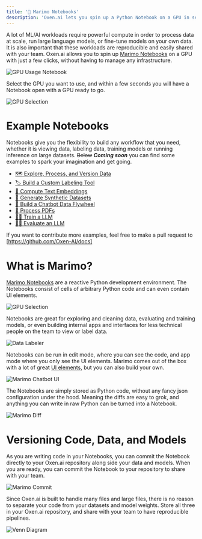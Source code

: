 ```yaml
---
title: '🍃 Marimo Notebooks'
description: 'Oxen.ai lets you spin up a Python Notebook on a GPU in seconds.'
---
```


A lot of ML/AI workloads require powerful compute in order to process data at scale, run large language models, or fine-tune models on your own data. It is also important that these workloads are reproducible and easily shared with your team. Oxen.ai allows you to spin up [Marimo Notebooks](https://marimo.io) on a GPU with just a few clicks, without having to manage any infrastructure.

![GPU Usage Notebook](/images/gpu_usage.png)

Select the GPU you want to use, and within a few seconds you will have a Notebook open with a GPU ready to go.

![GPU Selection](/images/gpu_selection.png)

# Example Notebooks

Notebooks give you the flexibility to build any workflow that you need, whether it is viewing data, labeling data, training models or running inference on large datasets. ~~Below~~ <em>**Coming soon**</em> you can find some examples to spark your imagination and get going.

- [🗺️ Explore, Process, and Version Data](/examples/notebooks/explore_process_version_data)
- [🏷️ Build a Custom Labeling Tool](/examples/notebooks/build_labeling_tool)
- [🔎 Compute Text Embeddings](/examples/notebooks/compute_text_embeddings)
- [🧪 Generate Synthetic Datasets](/examples/notebooks/generate_synthetic_datasets)
- [💬 Build a Chatbot Data Flywheel](/examples/notebooks/chatbot_data_flywheel)
- [📑 Process PDFs](/examples/notebooks/process_pdfs)
- [🏋️‍♀️ Train a LLM](/examples/notebooks/train_llm)
- [🕵️‍♀️ Evaluate an LLM](/examples/notebooks/eval_llm)

If you want to contribute more examples, feel free to make a pull request to [https://github.com/Oxen-AI/docs]

# What is Marimo?

[Marimo Notebooks](https://marimo.io) are a reactive Python development environment. The Notebooks consist of cells of arbitrary Python code and can even contain UI elements. 

![GPU Selection](/images/marimo-charts.gif)

Notebooks are great for exploring and cleaning data, evaluating and training models, or even building internal apps and interfaces for less technical people on the team to view or label data.

![Data Labeler](/images/marimo-data-labeler.png)

Notebooks can be run in edit mode, where you can see the code, and app mode where you only see the UI elements. Marimo comes out of the box with a lot of great [UI elements](https://docs.marimo.io/api/inputs/chat/), but you can also build your own.

![Marimo Chatbot UI](/images/marimo-chatbot.png)

The Notebooks are simply stored as Python code, without any fancy json configuration under the hood. Meaning the diffs are easy to grok, and anything you can write in raw Python can be turned into a Notebook.

![Marimo Diff](/images/marimo-diff.png)

# Versioning Code, Data, and Models

As you are writing code in your Notebooks, you can commit the Notebook directly to your Oxen.ai repository along side your data and models. When you are ready, you can commit the Notebook to your repository to share with your team.

![Marimo Commit](/images/marimo-commit.png)

Since Oxen.ai is built to handle many files and large files, there is no reason to separate your code from your datasets and model weights. Store all three in your Oxen.ai repository, and share with your team to have reproducible pipelines.

![Venn Diagram](/images/venn-diagram.png)

